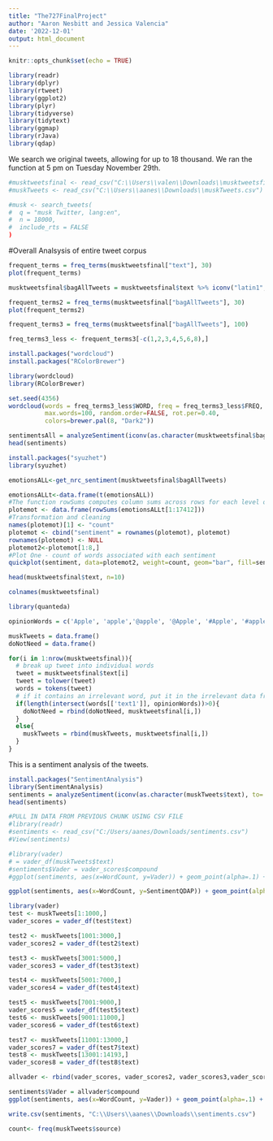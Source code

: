 ```yaml
---
title: "The727FinalProject"
author: "Aaron Nesbitt and Jessica Valencia"
date: '2022-12-01'
output: html_document
---
```


```r
knitr::opts_chunk$set(echo = TRUE)
```

```r
library(readr)
library(dplyr)
library(rtweet)
library(ggplot2)
library(plyr)
library(tidyverse)
library(tidytext)
library(ggmap)
library(rJava)
library(qdap)
```

We search we original tweets, allowing for up to 18 thousand. We ran the function at 5 pm on Tuesday November 29th.

```r
#musktweetsfinal <- read_csv("C:\\Users\\valen\\Downloads\\musktweetsfinal.csv")
#muskTweets <- read_csv("C:\\Users\\aanes\\Downloads\\muskTweets.csv")
```

```r
#musk <- search_tweets(
#  q = "musk Twitter, lang:en",
#  n = 18000,
#  include_rts = FALSE
)
```

#Overall Analsysis of entire tweet corpus

```r
frequent_terms = freq_terms(musktweetsfinal["text"], 30)
plot(frequent_terms)
```

```r
musktweetsfinal$bagAllTweets = musktweetsfinal$text %>% iconv("latin1", "ASCII", sub="") %>% scrubber() %sw% qdapDictionaries::Top200Words
```

```r
frequent_terms2 = freq_terms(musktweetsfinal["bagAllTweets"], 30)
plot(frequent_terms2)
```
```r
frequent_terms3 = freq_terms(musktweetsfinal["bagAllTweets"], 100)
```

```r
freq_terms3_less <- frequent_terms3[-c(1,2,3,4,5,6,8),]
```

```r
install.packages("wordcloud")
install.packages("RColorBrewer")

library(wordcloud)
library(RColorBrewer)
```

```r
set.seed(4356)
wordcloud(words = freq_terms3_less$WORD, freq = freq_terms3_less$FREQ, min.freq = 5,
          max.words=100, random.order=FALSE, rot.per=0.40, 
          colors=brewer.pal(8, "Dark2"))
```

```r
sentimentsAll = analyzeSentiment(iconv(as.character(musktweetsfinal$bagAllTweets), to='UTF-8'))
head(sentiments)
```

```r
install.packages("syuzhet")
library(syuzhet)
```

```r
emotionsALL<-get_nrc_sentiment(musktweetsfinal$bagAllTweets)

```

```r
emotionsALLt<-data.frame(t(emotionsALL))
#The function rowSums computes column sums across rows for each level of a grouping variable.
plotemot <- data.frame(rowSums(emotionsALLt[1:17412]))
#Transformation and cleaning
names(plotemot)[1] <- "count"
plotemot <- cbind("sentiment" = rownames(plotemot), plotemot)
rownames(plotemot) <- NULL
plotemot2<-plotemot[1:8,]
#Plot One - count of words associated with each sentiment
quickplot(sentiment, data=plotemot2, weight=count, geom="bar", fill=sentiment, ylab="count")+ggtitle("Survey sentiments")

```



```r
head(musktweetsfinal$text, n=10)
```

```r
colnames(musktweetsfinal)
```

```r
library(quanteda)

opinionWords = c('Apple', 'apple','@apple', '@Apple', '#Apple', '#apple', 'Apple\'s', 'apple\'s','-Apple','Apples','@AppleSupport','@AppleTVPlus','#MuskTwitterAppleMeltdown','@Apple!','#AppleMusicLive')

muskTweets = data.frame()
doNotNeed = data.frame()

for(i in 1:nrow(musktweetsfinal)){
  # break up tweet into individual words
  tweet = musktweetsfinal$text[i]
  tweet = tolower(tweet)
  words = tokens(tweet)
  # if it contains an irrelevant word, put it in the irrelevant data frame
  if(length(intersect(words[['text1']], opinionWords))>0){
    doNotNeed = rbind(doNotNeed, musktweetsfinal[i,])
  }
  else{
    muskTweets = rbind(muskTweets, musktweetsfinal[i,])
  }
}
```




This is a sentiment analysis of the tweets. 
```r
install.packages("SentimentAnalysis")
library(SentimentAnalysis)
sentiments = analyzeSentiment(iconv(as.character(muskTweets$text), to='UTF-8'))
head(sentiments)
```

```r
#PULL IN DATA FROM PREVIOUS CHUNK USING CSV FILE 
#library(readr)
#sentiments <- read_csv("C:/Users/aanes/Downloads/sentiments.csv")
#View(sentiments)
```

```r
#library(vader)
# = vader_df(muskTweets$text)
#sentiments$Vader = vader_scores$compound
#ggplot(sentiments, aes(x=WordCount, y=Vader)) + geom_point(alpha=.1) + geom_smooth()
```




```r
ggplot(sentiments, aes(x=WordCount, y=SentimentQDAP)) + geom_point(alpha=.1) + geom_smooth()
```

```r
library(vader)
test <- muskTweets[1:1000,]
vader_scores = vader_df(test$text)
```
```r
test2 <- muskTweets[1001:3000,]
vader_scores2 = vader_df(test2$text)
```



```r
test3 <- muskTweets[3001:5000,]
vader_scores3 = vader_df(test3$text)
```
```r
test4 <- muskTweets[5001:7000,]
vader_scores4 = vader_df(test4$text)
```

```r
test5 <- muskTweets[7001:9000,]
vader_scores5 = vader_df(test5$text)
test6 <- muskTweets[9001:11000,]
vader_scores6 = vader_df(test6$text)
```

```r
test7 <- muskTweets[11001:13000,]
vader_scores7 = vader_df(test7$text)
test8 <- muskTweets[13001:14193,]
vader_scores8 = vader_df(test8$text)
```


```r
allvader <- rbind(vader_scores, vader_scores2, vader_scores3,vader_scores4,vader_scores5,vader_scores6,vader_scores7,vader_scores8 )
```



```r
sentiments$Vader = allvader$compound
ggplot(sentiments, aes(x=WordCount, y=Vader)) + geom_point(alpha=.1) + geom_smooth()
```


```r
write.csv(sentiments, "C:\\Users\\aanes\\Downloads\\sentiments.csv")
```

```r
count<- freq(muskTweets$source)

```


